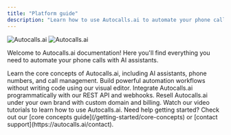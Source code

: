 ```yaml
---
title: "Platform guide"
description: "Learn how to use Autocalls.ai to automate your phone calls with AI"
---
```


<img
  className="block dark:hidden"
  src="https://autocalls.ai/ogimage-en.jpg"
  alt="Autocalls.ai"
/>
<img
  className="hidden dark:block"
  src="https://autocalls.ai/ogimage-en.jpg"
  alt="Autocalls.ai"
/>

Welcome to Autocalls.ai documentation! Here you'll find everything you need to
automate your phone calls with AI assistants.

<CardGroup cols={2}>
  <Card
    title="Platform Guide"
    icon="book"
    href="/platform-guide/overview"
    color="#06df4b">
    Learn the core concepts of Autocalls.ai, including AI assistants, phone
    numbers, and call management.
  </Card>
  <Card
    title="No-Code Automation"
    icon="wand-magic-sparkles"
    href="/automation-platform/introduction"
    color="pink">
    Build powerful automation workflows without writing code using our visual
    editor.
  </Card>
  <Card
    title="API Reference"
    icon="code"
    href="/api-reference/introduction"
    color="blue">
    Integrate Autocalls.ai programmatically with our REST API and webhooks.
  </Card>
  <Card
    title="White Label Program"
    icon="tag"
    href="/white-label/overview"
    color="red">
    Resell Autocalls.ai under your own brand with custom domain and billing.
  </Card>
  <Card
    title="Video tutorials"
    icon="video"
    href="/automation-platform/tutorials/"
    color="red">
    Watch our video tutorials to learn how to use Autocalls.ai.
  </Card>
</CardGroup>

<Note>
  Need help getting started? Check out our [core concepts
  guide](/getting-started/core-concepts) or [contact
  support](https://autocalls.ai/contact).
</Note>
